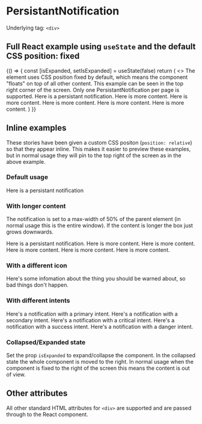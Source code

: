 
<Meta title="V3/PersistantNotification" component={PersistantNotification} />

# PersistantNotification

Underlying tag: `<div>`

## Full React example using `useState` and the default CSS position: fixed

<Canvas>
  <Story name="Full React example (fixed position)">
    {() => {
      const [isExpanded, setIsExpanded] = useState(false)
      return (
        <>
          The element uses CSS position fixed by default, which means the component "floats" on top of all other
          content. This example can be seen in the top right corner of the screen. Only one PersistantNotification per
          page is supported.
          <PersistantNotification isExpanded={isExpanded} onExpansionToggle={setIsExpanded}>
            Here is a persistant notification. Here is more content. Here is more content. Here is more content. Here is
            more content. Here is more content.
          </PersistantNotification>
        </>
      )
    }}
  </Story>
</Canvas>

<ArgsTable of={PersistantNotification} />

## Inline examples

These stories have been given a custom CSS positon (`position: relative`) so that they appear inline. This makes it easier to preview these examples, but in normal usage they will pin to the top right of the screen as in the above example.

### Default usage

<Canvas>
  <Story name="Default Usage">
    <PersistantNotification isExpanded={true} style={{ position: 'relative' }}>
      Here is a persistant notification
    </PersistantNotification>
  </Story>
</Canvas>

### With longer content

The notification is set to a max-width of 50% of the parent element (in normal usage this is the entire window). If the content is longer the box just grows downwards.

<Canvas>
  <Story name="Long text">
    <PersistantNotification isExpanded={true} style={{ position: 'relative' }}>
      Here is a persistant notification. Here is more content. Here is more content. Here is more content. Here is more
      content. Here is more content.
    </PersistantNotification>
  </Story>
</Canvas>

### With a different icon

<Canvas>
  <Story name="With a different icon">
    <PersistantNotification isExpanded={true} icon="warning" style={{ position: 'relative' }}>
      Here's some infomation about the thing you should be warned about, so bad things don't happen.
    </PersistantNotification>
  </Story>
</Canvas>

### With different intents

<Canvas>
  <Story name="Intent: primary">
    <PersistantNotification isExpanded={true} intent="primary" style={{ position: 'relative' }}>
      Here's a notification with a primary intent.
    </PersistantNotification>
  </Story>
  <Story name="Intent: secondary (default)">
    <PersistantNotification isExpanded={true} intent="secondary" style={{ position: 'relative' }}>
      Here's a notification with a secondary intent.
    </PersistantNotification>
  </Story>
  <Story name="Intent: critical">
    <PersistantNotification isExpanded={true} intent="critical" style={{ position: 'relative' }}>
      Here's a notification with a critical intent.
    </PersistantNotification>
  </Story>
  <Story name="Intent: success">
    <PersistantNotification isExpanded={true} intent="success" style={{ position: 'relative' }}>
      Here's a notification with a success intent.
    </PersistantNotification>
  </Story>
  <Story name="Intent: danger">
    <PersistantNotification isExpanded={true} intent="danger" style={{ position: 'relative' }}>
      Here's a notification with a danger intent.
    </PersistantNotification>
  </Story>
</Canvas>

### Collapsed/Expanded state

Set the prop `isExpanded` to expand/collapse the component. In the collapsed state the whole component is moved to the right. In normal usage when the component is fixed to the right of the screen this means the content is out of view.

## Other attributes

All other standard HTML attributes for `<div>` are supported and are passed through to the React component.
